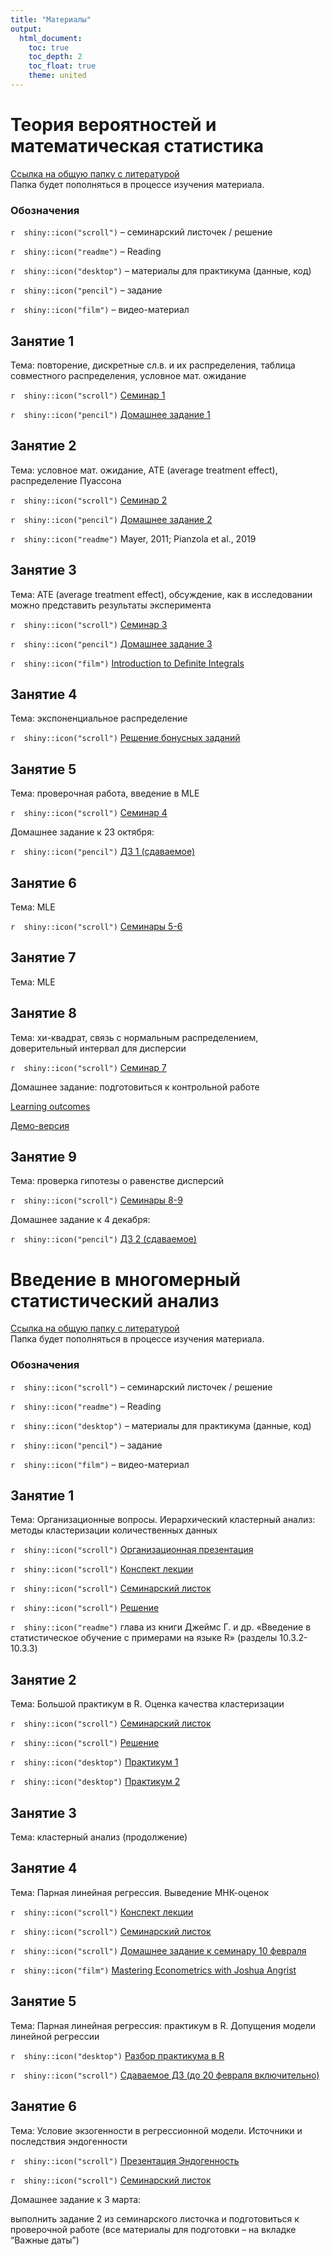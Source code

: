 ```yaml
---
title: "Материалы"
output:
  html_document:
    toc: true
    toc_depth: 2
    toc_float: true
    theme: united
---
```

# Теория вероятностей и математическая статистика

<a href="https://drive.google.com/drive/folders/14o2pmWw_KsUzGaYspwqJB20ck_Ag_yfW?usp=sharing" title=>Ссылка на общую папку с литературой</a>  
Папка будет пополняться в процессе изучения материала.


### Обозначения

`r  shiny::icon("scroll")` -- семинарский листочек / решение 

`r  shiny::icon("readme")` -- Reading

`r  shiny::icon("desktop")` -- материалы для практикума (данные, код)

`r  shiny::icon("pencil")` -- задание

`r  shiny::icon("film")` -- видео-материал
 
## Занятие 1
 
Тема: повторение, дискретные сл.в. и их распределения, таблица совместного распределения, условное мат. ожидание

`r  shiny::icon("scroll")` <a href="tvims2_seminar1_2022.pdf" title=>Семинар 1</a>

`r  shiny::icon("pencil")` <a href="tvims2_hw1_2022.pdf" title=>Домашнее задание 1</a>

## Занятие 2
 
Тема: условное мат. ожидание, ATE (average treatment effect), распределение Пуассона

`r  shiny::icon("scroll")` <a href="tvims2_seminar2_2022.pdf" title=>Семинар 2</a>

`r  shiny::icon("pencil")` <a href="tvims2_hw2_2022.pdf" title=>Домашнее задание 2</a>

`r  shiny::icon("readme")` Mayer, 2011; Pianzola et al., 2019

## Занятие 3
 
Тема: ATE (average treatment effect), обсуждение, как в исследовании можно представить результаты эксперимента

`r  shiny::icon("scroll")` <a href="tvims2_seminar3_2022.pdf" title=>Семинар 3</a>

`r  shiny::icon("pencil")` <a href="tvims2_hw3_2022.pdf" title=>Домашнее задание 3</a>

`r  shiny::icon("film")` <a href="https://ocw.mit.edu/courses/18-01sc-single-variable-calculus-fall-2010/resources/clip-1-introduction-to-definite-integrals/" title=>Introduction to Definite Integrals</a>  

## Занятие 4

Тема: экспоненциальное распределение

`r  shiny::icon("scroll")` <a href="tvims2_bonus_solution.pdf" title=>Решение бонусных заданий</a>

## Занятие 5

Тема: проверочная работа, введение в MLE

`r  shiny::icon("scroll")` <a href="tvims2_seminar4_2022.pdf" title=>Семинар 4</a>

Домашнее задание к 23 октября:

`r  shiny::icon("pencil")` <a href="tvims2_hw.pdf" title=>ДЗ 1 (сдаваемое)</a>

## Занятие 6

Тема: MLE

`r  shiny::icon("scroll")` <a href="tvims2_seminar5_6_2022.pdf" title=>Семинары 5-6 </a>

## Занятие 7

Тема: MLE

## Занятие 8

Тема: хи-квадрат, связь с нормальным распределением, доверительный интервал для дисперсии

`r  shiny::icon("scroll")` <a href="tvims2_seminar7_2022.pdf" title=>Семинар 7 </a>

Домашнее задание: подготовиться к контрольной работе

<a href="tvims2_midterm_LO_2022.pdf" title=>Learning outcomes</a> 

<a href="tvims2_demo_midterm_2022.pdf" title=>Демо-версия</a> 

## Занятие 9

Тема: проверка гипотезы о равенстве дисперсий

`r  shiny::icon("scroll")` <a href="tvims2_seminar8_9_2022.pdf" title=>Семинары 8-9 </a>

Домашнее задание к 4 декабря:

`r  shiny::icon("pencil")` <a href="tvims2_hw2.pdf" title=>ДЗ 2 (сдаваемое)</a>


# Введение в многомерный статистический анализ

<a href="https://drive.google.com/drive/folders/1egbTlUbPNY87aTL6sxE2NH7b5LfHYX_2?usp=share_link" title=>Ссылка на общую папку с литературой</a>  
Папка будет пополняться в процессе изучения материала.

### Обозначения

`r  shiny::icon("scroll")` -- семинарский листочек / решение 

`r  shiny::icon("readme")` -- Reading

`r  shiny::icon("desktop")` -- материалы для практикума (данные, код)

`r  shiny::icon("pencil")` -- задание

`r  shiny::icon("film")` -- видео-материал
 
## Занятие 1
 
Тема: Организационные вопросы. Иерархический кластерный анализ: методы кластеризации количественных данных

`r  shiny::icon("scroll")` <a href="tvims3_intro.pdf" title=>Организационная презентация</a>

`r  shiny::icon("scroll")` <a href="CA_lecture01.pdf" title=>Конспект лекции</a>

`r  shiny::icon("scroll")` <a href="CA_seminar01.pdf" title=>Семинарский листок</a>

`r  shiny::icon("scroll")` <a href="CA_seminar01-solutions.pdf" title=>Решение</a>

`r  shiny::icon("readme")` глава из книги Джеймс Г. и др. «Введение в статистическое обучение с примерами на языке R» (разделы 10.3.2-10.3.3)

## Занятие 2
 
Тема: Большой практикум в R. Оценка качества кластеризации

`r  shiny::icon("scroll")` <a href="CA_seminar02.pdf" title=>Семинарский листок</a>

`r  shiny::icon("scroll")` <a href="CA_seminar02-solutions.pdf" title=>Решение</a>

`r  shiny::icon("desktop")` <a href="https://disk.yandex.ru/d/lpvJbnF6WK08xw" title=>Практикум 1</a>

`r  shiny::icon("desktop")` <a href="https://disk.yandex.ru/d/WTmeCFqaDWPFaA" title=>Практикум 2</a>

## Занятие 3
 
Тема: кластерный анализ (продолжение)

## Занятие 4
 
Тема: Парная линейная регрессия. Выведение МНК-оценок

`r  shiny::icon("scroll")` <a href="tvims3_reg_lecture1.pdf" title=>Конспект лекции</a>

`r  shiny::icon("scroll")` <a href="tvims3_reg_seminar1.pdf" title=>Семинарский листок</a>

`r  shiny::icon("scroll")` <a href="tvims3_reg_hw1.pdf" title=>Домашнее задание к семинару 10 февраля</a>

`r  shiny::icon("film")` <a href="https://www.youtube.com/watch?v=WwW8y5dZs80&list=PL-uRhZ_p-BM5ovNRg-G6hDib27OCvcyW8" title=>Mastering Econometrics with Joshua Angrist</a>

## Занятие 5
 
Тема: Парная линейная регрессия: практикум в R. Допущения модели линейной регрессии

`r  shiny::icon("desktop")` <a href="tvims3_reg_lab1.html" title=>Разбор практикума в R</a> 

`r  shiny::icon("scroll")` <a href="tvims3_reg_hw2_2023.pdf" title=>Сдаваемое ДЗ (до 20 февраля включительно)</a>

## Занятие 6
 
Тема: Условие экзогенности в регрессионной модели. Источники и последствия эндогенности

`r  shiny::icon("scroll")` <a href="tvims3_endogeneity.pdf" title=>Презентация Эндогенность</a> 

`r  shiny::icon("scroll")` <a href="tvims3_reg_seminar2.pdf" title=>Семинарский листок</a>

Домашнее задание к 3 марта: 

выполнить задание 2 из семинарского листочка и подготовиться к проверочной работе (все материалы для подготовки -- на вкладке "Важные даты")






